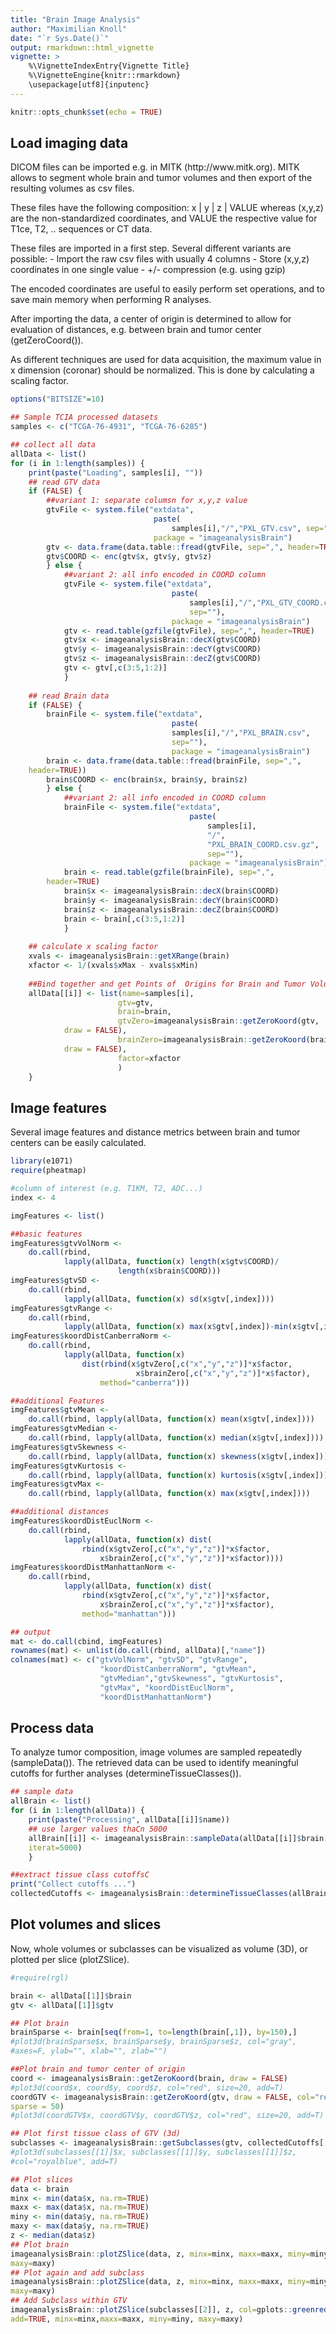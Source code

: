 ```yaml
---
title: "Brain Image Analysis"
author: "Maximilian Knoll"
date: "`r Sys.Date()`"
output: rmarkdown::html_vignette
vignette: >
    %\VignetteIndexEntry{Vignette Title}
    %\VignetteEngine{knitr::rmarkdown}
    \usepackage[utf8]{inputenc} 
---
```


```r
knitr::opts_chunk$set(echo = TRUE)
```

## Load imaging data 

DICOM files can be imported e.g. in MITK (http://www.mitk.org). MITK allows to 
segment whole brain and tumor volumes and then export of the resulting volumes 
as csv files.

These files have the following composition:
x | y | z | VALUE 
whereas (x,y,z) are the non-standardized coordinates, and VALUE the respective
value for T1ce, T2, .. sequences or CT data.

These files are imported in a first step. Several different variants are
possible:
- Import the raw csv files with usually 4 columns
- Store (x,y,z) coordinates in one single value
- +/- compression (e.g. using gzip)

The encoded coordinates are useful to easily perform set operations, and to
save main memory when performing R analyses.

After importing the data, a center of origin is determined to allow for 
evaluation of distances, e.g. between brain and tumor center (getZeroCoord()).

As different techniques are used for data acquisition, the maximum value in
x dimension (coronar) should be normalized. This is done by calculating a
scaling factor.


```r
options("BITSIZE"=10)

## Sample TCIA processed datasets
samples <- c("TCGA-76-4931", "TCGA-76-6285")

## collect all data
allData <- list()
for (i in 1:length(samples)) {
    print(paste("Loading", samples[i], ""))
    ## read GTV data
    if (FALSE) {
        ##variant 1: separate columsn for x,y,z value
        gtvFile <- system.file("extdata", 
                                paste(
                                    samples[i],"/","PXL_GTV.csv", sep=""), 
                                package = "imageanalysisBrain")
        gtv <- data.frame(data.table::fread(gtvFile, sep=",", header=TRUE))
        gtv$COORD <- enc(gtv$x, gtv$y, gtv$z)
        } else {
            ##variant 2: all info encoded in COORD column
            gtvFile <- system.file("extdata", 
                                    paste(
                                        samples[i],"/","PXL_GTV_COORD.csv.gz", 
                                        sep=""),
                                    package = "imageanalysisBrain")
            gtv <- read.table(gzfile(gtvFile), sep=",", header=TRUE)
            gtv$x <- imageanalysisBrain::decX(gtv$COORD)
            gtv$y <- imageanalysisBrain::decY(gtv$COORD)
            gtv$z <- imageanalysisBrain::decZ(gtv$COORD)
            gtv <- gtv[,c(3:5,1:2)]
            }
    
    ## read Brain data
    if (FALSE) {
        brainFile <- system.file("extdata", 
                                    paste(
                                    samples[i],"/","PXL_BRAIN.csv", 
                                    sep=""), 
                                    package = "imageanalysisBrain")
        brain <- data.frame(data.table::fread(brainFile, sep=",", 
    header=TRUE))
        brain$COORD <- enc(brain$x, brain$y, brain$z)
        } else {
            ##variant 2: all info encoded in COORD column
            brainFile <- system.file("extdata", 
                                        paste(
                                            samples[i],
                                            "/",
                                            "PXL_BRAIN_COORD.csv.gz", 
                                            sep=""), 
                                        package = "imageanalysisBrain")
            brain <- read.table(gzfile(brainFile), sep=",", 
        header=TRUE)
            brain$x <- imageanalysisBrain::decX(brain$COORD)
            brain$y <- imageanalysisBrain::decY(brain$COORD)
            brain$z <- imageanalysisBrain::decZ(brain$COORD)
            brain <- brain[,c(3:5,1:2)]
            }
    
    ## calculate x scaling factor 
    xvals <- imageanalysisBrain::getXRange(brain)
    xfactor <- 1/(xvals$xMax - xvals$xMin)
    
    ##Bind together and get Points of  Origins for Brain and Tumor Volumes
    allData[[i]] <- list(name=samples[i],
                        gtv=gtv,
                        brain=brain,
                        gtvZero=imageanalysisBrain::getZeroKoord(gtv,
            draw = FALSE),
                        brainZero=imageanalysisBrain::getZeroKoord(brain, 
            draw = FALSE),
                        factor=xfactor
                        )
    }
```


## Image features 

Several image features and distance metrics between brain and tumor centers 
can be easily calculated. 

```r
library(e1071) 
require(pheatmap)

#column of interest (e.g. T1KM, T2, ADC...)
index <- 4

imgFeatures <- list()

##basic features
imgFeatures$gtvVolNorm <- 
    do.call(rbind, 
            lapply(allData, function(x) length(x$gtv$COORD)/
                        length(x$brain$COORD)))
imgFeatures$gtvSD <- 
    do.call(rbind, 
            lapply(allData, function(x) sd(x$gtv[,index])))
imgFeatures$gtvRange <- 
    do.call(rbind, 
            lapply(allData, function(x) max(x$gtv[,index])-min(x$gtv[,index])))
imgFeatures$koordDistCanberraNorm <- 
    do.call(rbind, 
            lapply(allData, function(x) 
                dist(rbind(x$gtvZero[,c("x","y","z")]*x$factor, 
                            x$brainZero[,c("x","y","z")]*x$factor), 
                    method="canberra")))

##additional Features
imgFeatures$gtvMean <- 
    do.call(rbind, lapply(allData, function(x) mean(x$gtv[,index])))
imgFeatures$gtvMedian <- 
    do.call(rbind, lapply(allData, function(x) median(x$gtv[,index])))
imgFeatures$gtvSkewness <- 
    do.call(rbind, lapply(allData, function(x) skewness(x$gtv[,index])))
imgFeatures$gtvKurtosis <- 
    do.call(rbind, lapply(allData, function(x) kurtosis(x$gtv[,index])))
imgFeatures$gtvMax <- 
    do.call(rbind, lapply(allData, function(x) max(x$gtv[,index])))

##additional distances 
imgFeatures$koordDistEuclNorm <- 
    do.call(rbind, 
            lapply(allData, function(x) dist(
                rbind(x$gtvZero[,c("x","y","z")]*x$factor, 
                    x$brainZero[,c("x","y","z")]*x$factor))))
imgFeatures$koordDistManhattanNorm <- 
    do.call(rbind, 
            lapply(allData, function(x) dist(
                rbind(x$gtvZero[,c("x","y","z")]*x$factor, 
                    x$brainZero[,c("x","y","z")]*x$factor), 
                method="manhattan")))

## output
mat <- do.call(cbind, imgFeatures)
rownames(mat) <- unlist(do.call(rbind, allData)[,"name"])
colnames(mat) <- c("gtvVolNorm", "gtvSD", "gtvRange", 
                    "koordDistCanberraNorm", "gtvMean", 
                    "gtvMedian","gtvSkewness", "gtvKurtosis", 
                    "gtvMax", "koordDistEuclNorm", 
                    "koordDistManhattanNorm")
```


## Process data

To analyze tumor composition, image volumes are sampled repeatedly 
(sampleData()). The retrieved data can be used to identify meaningful 
cutoffs for further analyses (determineTissueClasses()).

```r
## sample data 
allBrain <- list()
for (i in 1:length(allData)) {
    print(paste("Processing", allData[[i]]$name))
    ## use larger values thaCn 5000
    allBrain[[i]] <- imageanalysisBrain::sampleData(allData[[i]]$brain[,4], 
    iterat=5000)
    }

##extract tissue class cutoffsC
print("Collect cutoffs ...")
collectedCutoffs <- imageanalysisBrain::determineTissueClasses(allBrain)
```


## Plot volumes and slices

Now, whole volumes or subclasses can be visualized as volume (3D), 
or plotted per slice (plotZSlice).  


```r
#require(rgl)

brain <- allData[[1]]$brain
gtv <- allData[[1]]$gtv

## Plot brain 
brainSparse <- brain[seq(from=1, to=length(brain[,1]), by=150),]
#plot3d(brainSparse$x, brainSparse$y, brainSparse$z, col="gray", 
#axes=F, ylab="", xlab="", zlab="")

##Plot brain and tumor center of origin
coord <- imageanalysisBrain::getZeroKoord(brain, draw = FALSE)
#plot3d(coord$x, coord$y, coord$z, col="red", size=20, add=T)
coordGTV <- imageanalysisBrain::getZeroKoord(gtv, draw = FALSE, col="red",
sparse = 50)
#plot3d(coordGTV$x, coordGTV$y, coordGTV$z, col="red", size=20, add=T)

## Plot first tissue class of GTV (3d)
subclasses <- imageanalysisBrain::getSubclasses(gtv, collectedCutoffs[[2]])
#plot3d(subclasses[[1]]$x, subclasses[[1]]$y, subclasses[[1]]$z,
#col="royalblue", add=T)

## Plot slices 
data <- brain
minx <- min(data$x, na.rm=TRUE)
maxx <- max(data$x, na.rm=TRUE)
miny <- min(data$y, na.rm=TRUE)
maxy <- max(data$y, na.rm=TRUE)
z <- median(data$z)
## Plot brain
imageanalysisBrain::plotZSlice(data, z, minx=minx, maxx=maxx, miny=miny, 
maxy=maxy)
## Plot again and add subclass
imageanalysisBrain::plotZSlice(data, z, minx=minx, maxx=maxx, miny=miny, 
maxy=maxy)
## Add Subclass within GTV
imageanalysisBrain::plotZSlice(subclasses[[2]], z, col=gplots::greenred(100), 
add=TRUE, minx=minx,maxx=maxx, miny=miny, maxy=maxy)
```



